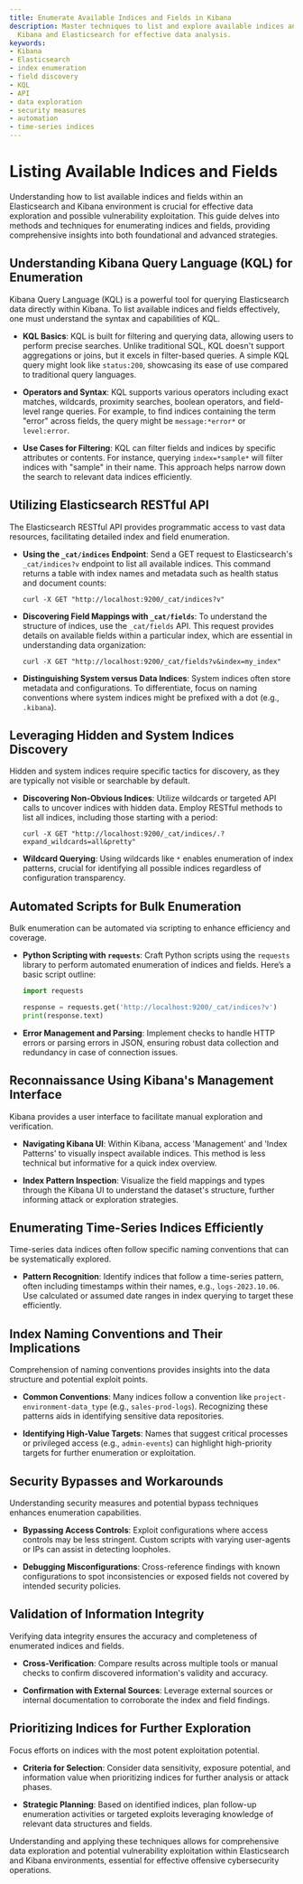 ```yaml
---
title: Enumerate Available Indices and Fields in Kibana
description: Master techniques to list and explore available indices and fields in
  Kibana and Elasticsearch for effective data analysis.
keywords:
- Kibana
- Elasticsearch
- index enumeration
- field discovery
- KQL
- API
- data exploration
- security measures
- automation
- time-series indices
---
```


# Listing Available Indices and Fields

Understanding how to list available indices and fields within an Elasticsearch and Kibana environment is crucial for effective data exploration and possible vulnerability exploitation. This guide delves into methods and techniques for enumerating indices and fields, providing comprehensive insights into both foundational and advanced strategies.

## Understanding Kibana Query Language (KQL) for Enumeration

Kibana Query Language (KQL) is a powerful tool for querying Elasticsearch data directly within Kibana. To list available indices and fields effectively, one must understand the syntax and capabilities of KQL.

- **KQL Basics**: KQL is built for filtering and querying data, allowing users to perform precise searches. Unlike traditional SQL, KQL doesn't support aggregations or joins, but it excels in filter-based queries. A simple KQL query might look like `status:200`, showcasing its ease of use compared to traditional query languages.

- **Operators and Syntax**: KQL supports various operators including exact matches, wildcards, proximity searches, boolean operators, and field-level range queries. For example, to find indices containing the term "error" across fields, the query might be `message:*error*` or `level:error`.

- **Use Cases for Filtering**: KQL can filter fields and indices by specific attributes or contents. For instance, querying `index=*sample*` will filter indices with "sample" in their name. This approach helps narrow down the search to relevant data indices efficiently.

## Utilizing Elasticsearch RESTful API

The Elasticsearch RESTful API provides programmatic access to vast data resources, facilitating detailed index and field enumeration.

- **Using the `_cat/indices` Endpoint**: Send a GET request to Elasticsearch's `_cat/indices?v` endpoint to list all available indices. This command returns a table with index names and metadata such as health status and document counts:
  
  ```shell
  curl -X GET "http://localhost:9200/_cat/indices?v"
  ```

- **Discovering Field Mappings with `_cat/fields`**: To understand the structure of indices, use the `_cat/fields` API. This request provides details on available fields within a particular index, which are essential in understanding data organization:

  ```shell
  curl -X GET "http://localhost:9200/_cat/fields?v&index=my_index"
  ```

- **Distinguishing System versus Data Indices**: System indices often store metadata and configurations. To differentiate, focus on naming conventions where system indices might be prefixed with a dot (e.g., `.kibana`).

## Leveraging Hidden and System Indices Discovery

Hidden and system indices require specific tactics for discovery, as they are typically not visible or searchable by default.

- **Discovering Non-Obvious Indices**: Utilize wildcards or targeted API calls to uncover indices with hidden data. Employ RESTful methods to list all indices, including those starting with a period:

  ```shell
  curl -X GET "http://localhost:9200/_cat/indices/.?expand_wildcards=all&pretty"
  ```

- **Wildcard Querying**: Using wildcards like `*` enables enumeration of index patterns, crucial for identifying all possible indices regardless of configuration transparency.

## Automated Scripts for Bulk Enumeration

Bulk enumeration can be automated via scripting to enhance efficiency and coverage.

- **Python Scripting with `requests`**: Craft Python scripts using the `requests` library to perform automated enumeration of indices and fields. Here’s a basic script outline:

  ```python
  import requests

  response = requests.get('http://localhost:9200/_cat/indices?v')
  print(response.text)
  ```

- **Error Management and Parsing**: Implement checks to handle HTTP errors or parsing errors in JSON, ensuring robust data collection and redundancy in case of connection issues.

## Reconnaissance Using Kibana's Management Interface

Kibana provides a user interface to facilitate manual exploration and verification.

- **Navigating Kibana UI**: Within Kibana, access 'Management' and 'Index Patterns' to visually inspect available indices. This method is less technical but informative for a quick index overview.

- **Index Pattern Inspection**: Visualize the field mappings and types through the Kibana UI to understand the dataset's structure, further informing attack or exploration strategies.

## Enumerating Time-Series Indices Efficiently

Time-series data indices often follow specific naming conventions that can be systematically explored.

- **Pattern Recognition**: Identify indices that follow a time-series pattern, often including timestamps within their names, e.g., `logs-2023.10.06`. Use calculated or assumed date ranges in index querying to target these efficiently.

## Index Naming Conventions and Their Implications

Comprehension of naming conventions provides insights into the data structure and potential exploit points.

- **Common Conventions**: Many indices follow a convention like `project-environment-data_type` (e.g., `sales-prod-logs`). Recognizing these patterns aids in identifying sensitive data repositories.

- **Identifying High-Value Targets**: Names that suggest critical processes or privileged access (e.g., `admin-events`) can highlight high-priority targets for further enumeration or exploitation.

## Security Bypasses and Workarounds

Understanding security measures and potential bypass techniques enhances enumeration capabilities.

- **Bypassing Access Controls**: Exploit configurations where access controls may be less stringent. Custom scripts with varying user-agents or IPs can assist in detecting loopholes.

- **Debugging Misconfigurations**: Cross-reference findings with known configurations to spot inconsistencies or exposed fields not covered by intended security policies.

## Validation of Information Integrity

Verifying data integrity ensures the accuracy and completeness of enumerated indices and fields.

- **Cross-Verification**: Compare results across multiple tools or manual checks to confirm discovered information's validity and accuracy.

- **Confirmation with External Sources**: Leverage external sources or internal documentation to corroborate the index and field findings.

## Prioritizing Indices for Further Exploration

Focus efforts on indices with the most potent exploitation potential.

- **Criteria for Selection**: Consider data sensitivity, exposure potential, and information value when prioritizing indices for further analysis or attack phases.

- **Strategic Planning**: Based on identified indices, plan follow-up enumeration activities or targeted exploits leveraging knowledge of relevant data structures and fields. 

Understanding and applying these techniques allows for comprehensive data exploration and potential vulnerability exploitation within Elasticsearch and Kibana environments, essential for effective offensive cybersecurity operations.